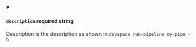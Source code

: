 
<details className="config-field" data-expandable="false" open>
<summary>

#### `description` <span class="config-field-required" data-required="false">required</span> <span class="config-field-type">string</span> <span class="config-field-default"></span> <span class="config-field-enum"></span>

Description is the description as shown in `devspace run-pipeline my-pipe -h`

</summary>



</details>
